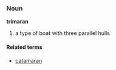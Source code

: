 ===Noun===
'''trimaran'''

# a type of boat with three parallel hulls

====Related terms====
*[[catamaran]]